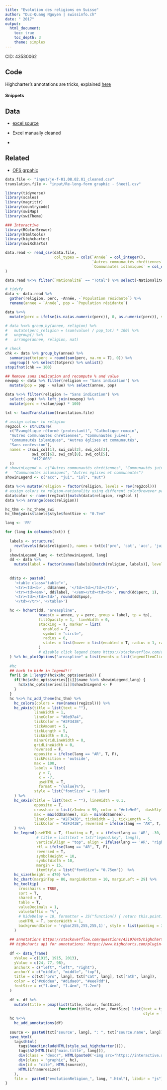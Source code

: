 ```yaml
---
title: "Evolution des religions en Suisse"
author: "Duc-Quang Nguyen | swissinfo.ch"
date: " 2017"
output: 
  html_document:
    toc: true
    toc_depth: 3
    theme: simplex
---
```


CID: 43530062

## Code

Highcharter's annotations are tricks, explained [here](https://stackoverflow.com/questions/45197045/highcharter-add-multiple-text-annotations)

#### Snippets

## Data

* [excel source](https://www.bfs.admin.ch/bfs/de/home/statistiken/bevoelkerung/sprachen-religionen/religionen.assetdetail.1822038.html)

* Excel manually cleaned 
* 

## Related
* [OFS grpahic](https://www.bfs.admin.ch/bfs/fr/home/statistiques/population/langues-religions/religions.html)


```r
data.file <- "input/je-f-01.08.02.01_cleaned.csv"
translation.file <- "input/Re-long-form graphic - Sheet1.csv"

library(tidyverse)
library(scales)
library(magrittr)
library(countrycode)
library(swiMap)
library(swiTheme)

### Interactive 
library(RColorBrewer)
library(htmltools)
library(highcharter)
library(swiRcharts)
```

```r
data.read <- read_csv(data.file, 
                      col_types = cols(`Année` = col_integer(), 
                                       `Autres communautés chrétiennes` = col_double(), 
                                       `Communautés islamiques` = col_double())
) 

data.read %<>% filter(`Nationalité` == "Total") %>% select(-Nationalité)

# tidyfy
data <- data.read %>% 
  gather(religion, perc, -Année, -`Population résidante`) %>%
  rename(annee = `Année`, pop = `Population résidante`)

data %<>% 
  mutate(perc = ifelse(is.na(as.numeric(perc)), 0, as.numeric(perc)), value = (perc / 100) * pop)

# data %<>% group_by(annee, religion) %>% 
#   mutate(perc_religion = (sum(value) / pop_tot) * 100) %>% 
#   ungroup() %>%
#   arrange(annee, religion, nat)

# check
chk <- data %>% group_by(annee) %>% 
  summarise(totperc = round(sum(perc, na.rm = T), 0)) %>% 
  ungroup() %>% select(totperc) %>% unlist()
stopifnot(chk == 100)

## Remove sans indication and recompute % and value
newpop <- data %>% filter(religion == "Sans indication") %>% 
  mutate(pop = pop - value) %>% select(annee, pop)

data %<>% filter(religion != "Sans indication") %>%
  select(-pop) %>% left_join(newpop) %>%
  mutate(perc = (value/pop) * 100)

txt <- loadTranslation(translation.file)
```


```r
# assign colour to religion
reg2col <- structure(
  c("Evangélique réformé (protestant)", "Catholique romain",
  "Autres communautés chrétiennes", "Communautés juives",
  "Communautés islamiques", "Autres églises et communautés",
  "Sans confession"),
  names = c(swi_col[1], swi_col[2], swi_col[3], 
            swi_col[6], swi_col[8], swi_col[5],
            "#121008"
  ))
# showinLegend <- c("Autres communautés chrétiennes", "Communautés juives",
#   "Communautés islamiques", "Autres églises et communautés")
showinLegend <- c("acc", "jui", "isl", "aut")

data %<>% mutate(religion = factor(religion, levels = rev(reg2col)))
# assign colors to relgion-nationality using different colorBrewever palette
data$color <- names(reg2col)[match(data$religion, reg2col )]
data %<>% arrange(desc(religion))

```

```r
hc_thm <- hc_theme_swi
hc_thm$yAxis$labels$style$fontSize <- "0.7em"

```


```r

lang <- 'FR'

for (lang in colnames(txt)) {
  
  labels <- structure(
    rev(levels(data$religion)), names = txt[c('pro', 'cat', 'acc', 'jui', 'isl', 'aut', 'ath'), lang]
  )
  showinLegend_lang <- txt[showinLegend, lang]
  dd <- data %>% 
    mutate(label = factor(names(labels)[match(religion, labels)], levels = rev(names(labels))))
  
  
  dd$tp <- paste0(
    '<table class="table">',
    '<tr><td><b>', dd$annee, '</td><td></td></tr>',
    '<tr><td><em>', dd$label, '</em></td><td><b>', round(dd$perc, 1), '</b>%</td></tr>',
    '<tr><td></td><td>', round(dd$pop), 
    '</td></tr>','</table>')

  hc <- hchart(dd, "areaspline", 
               hcaes(x = annee, y = perc, group = label, tp = tp),
               fillOpacity = 1,  lineWidth = 0,
               stacking = T, marker = list(
                 enabled = F,
                 symbol = "circle",
                 radius = 0,
                 states = list(hover = list(enabled = T, radius = 1, radiusPlus = 1, lineWidthPlus = 1))
               )
               # disable click legend items https://stackoverflow.com/questions/13275648/disable-click-on-legend-in-highcharts-column-graph
  ) %>% hc_plotOptions("areaspline" = list(events = list(legendItemClick = JS('function () {return false;}'))))
  
  #hc
  ## hack to hide in legend!!!
  for(i in 1:length(hc$x$hc_opts$series)) {
    if(!hc$x$hc_opts$series[[i]]$name %in% showinLegend_lang) {
      hc$x$hc_opts$series[[i]]$showInLegend <- F      
    }
  }
  hc %<>% hc_add_theme(hc_thm) %>%
    hc_colors(colors = rev(names(reg2col))) %>%
    hc_yAxis(title = list(text = ""),
             lineWidth = 1,
             lineColor = "#8e97a4",
             tickColor = "#2F343B",
             tickAmount = 5,
             tickLength = 5,
             tickWidth = 0.5,
             minorGridLineWidth = 0,
             gridLineWidth = 0,
             reversed = F,
             opposite = ifelse(lang == "AR", T, F),
             tickPosition = 'outside',
             max = 100,
             labels = list(
               y = 7,
               x = -7,
               useHTML = T, 
               format = "{value}%"), 
             style = list("fontSize" = "1.8em")
    ) %>% 
    hc_xAxis(title = list(text = ""), lineWidth = 0.1, 
             opposite = T,
             crosshair = list(zIndex = 99, color = "#efe9e0",  dashStyle =  'shortdot'),
             max = max(dd$annee), min = min(dd$annee), 
             lineColor = "#2F343B", tickWidth = 1, tickLength = 5, 
             tickColor = "#2F343B", reversed = ifelse(lang == "AR", T, F)
    ) %>%
    hc_legend(useHTML = T, floating = F, x = ifelse(lang == 'AR', -30, 30),
              # title = list(text = txt["legend.key", lang]),
              verticalAlign = "top", align = ifelse(lang == 'AR', "right", "left"), 
              rtl = ifelse(lang == "AR", T, F),
              reversed = T,
              symbolHeight = 10,
              symbolWidth = 10,
              margin = 15,
              itemStyle = list("fontSize"= "0.75em"))  %>% 
    hc_size(height = 470) %>%
    hc_chart(marginTop = 80, marginBottom = 10, marginLeft = 29) %>%
    hc_tooltip(
      crosshairs = TRUE, 
      sort = T,
      shared = T,
      table = T,
      valueDecimals = 1,
      valueSuffix = "%",
      # hideDelay = 10, formatter = JS("function() { return this.point.tp; }"), 
      useHTML = T, borderWidth = 1, 
      backgroundColor = 'rgba(255,255,255,1)', style = list(padding = 3, fontSize = "0.8em")
    )
  
  ## annotations https://stackoverflow.com/questions/45197045/highcharter-add-multiple-text-annotations
  ## highcharts api for annotations: https://www.highcharts.com/plugin-registry/single/17/Annotations
  
  df <- data_frame(
    xValue = c(1915, 1915, 2013),
    yValue = c(24, 77, 98),
    anchorX = c("left", "left", "right"),
    anchorY = c("middle", "middle", "top"),
    title = c(txt["pro", lang], txt["cat", lang], txt["ath", lang]),
    color = c("#c8ddea", "#d1dae0", "#eee7dd"),
    fontSize = c("1.4em", "1.4em", "1.2em")
  )
  
  df <- df %>% 
    mutate(title = pmap(list(title, color, fontSize), 
                        function(title, color, fontSize) list(text = title, 
                                                              style = list(color = color, fontSize = fontSize))))
  hc %<>% 
    hc_add_annotations(df)
  
  source <- paste0(txt['source', lang], ": ", txt['source.name', lang])
  save_html(
    tags$html(
      tags$head(includeHTML(style_swi_highcharter())),
      tags$h2(HTML(txt['main.title', lang])),
      div(class = "descr", HTML(paste0('<img src="https://interactive.swissinfo.ch/assets/Interactive_icon.svg.png" width="12" align="top">&nbsp; ', txt['descr', lang]))),
      div(class = "graphic", hc),
      div(id = "cite", HTML(source)),
      HTML(iframeresizer)  
    ),
    file =  paste0("evolutionReligion_", lang, ".html"), libdir = "js")  
}


```